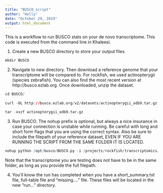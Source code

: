 ```yaml
---
title: "BUSCO_script"
author: "Holly"
date: "October 29, 2019"
output: html_document
---
```

This is a workflow to run BUSCO stats on your de novo transcriptome. This code is executed from the command line in Khaleesi. 

1. Create a new BUSCO directory to store your output files. 
```r
mkdir BUSCO
```

2. Navigate to new directory. Then download a reference genome that your transcriptome will be compared to. For rockfish, we used actinopterygii (species zebrafish). You can also find the most recent version at http://busco.ezlab.org. Once downloaded, unzip the dataset. 
```r
cd BUSCO/
  
curl -OL http://busco.ezlab.org/v2/datasets/actinopterygii_odb9.tar.gz 

tar -xvzf actinopterygii_odb9.tar.gz
```

3. Run BUSCO. The nohup prefix is optional, but always a nice insurance in case your connection is unstable while running. Be careful with long and short form flags that you are using the correct syntax. Also be sure to include the filepath of your reference dataset, EVEN IF YOU ARE RUNNING THE SCRIPT FROM THE SAME FOLDER IT IS LOCATED. 
```r
nohup python /opt/busco/BUSCO.py -i /projects/rockfish/transcriptomics/EXP11_ScarnSmel_fluct_gill/Copgil_mapping/Copgil_HMD_Trinity_FR.fasta -o Copgil_busco_actinopterygii -l /projects/rockfish/transcriptomics/EXP11_ScarnSmel_fluct_gill/Copgil_mapping/BUSCO/actinopterygii_odb9 -m tran --cpu 10 --species ZEBRAFISH
```

Note that the transcriptome you are testing does not have to be in the same folder, as long as you provide the full filepath. 

4. You'll know the run has completed when you have a short_summary.txt file, full-table file and "missing...." file. These files will be located in the new "run..." directory. 